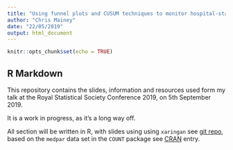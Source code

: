 ```yaml
---
title: "Using funnel plots and CUSUM techniques to monitor hospital-standardised mortality"
author: "Chris Mainey"
date: "22/05/2019"
output: html_document
---
```


```r
knitr::opts_chunk$set(echo = TRUE)
```

## R Markdown

This repository contains the slides, information and resources used form my talk at the Royal Statistical Society Conference 2019, on 5th September 2019.

It is a work in progress, as it's a long way off.

All section will be written in R, with slides using using `xaringan` see [git repo](https://github.com/yihui/xaringan), based on the `medpar` data set in the `COUNT` package see [CRAN](https://cran.r-project.org/web/packages/COUNT/index.html) entry.
